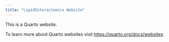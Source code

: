```yaml
---
title: "LipidInteractomics Website"
---
```


This is a Quarto website.

To learn more about Quarto websites visit <https://quarto.org/docs/websites>.

